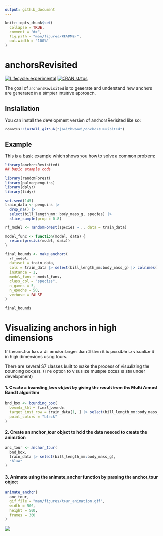 ```yaml
---
output: github_document
---
```


<!-- README.md is generated from README.Rmd. Please edit that file -->

```r
knitr::opts_chunk$set(
  collapse = TRUE,
  comment = "#>",
  fig.path = "man/figures/README-",
  out.width = "100%"
)
```

# anchorsRevisited

<!-- badges: start -->
[![Lifecycle: experimental](https://img.shields.io/badge/lifecycle-experimental-orange.svg)](https://lifecycle.r-lib.org/articles/stages.html#experimental)
[![CRAN status](https://www.r-pkg.org/badges/version/anchorsRevisited)](https://CRAN.R-project.org/package=anchorsRevisited)
<!-- badges: end -->

The goal of `anchorsRevisited` is to generate and understand how anchors are generated in a simpler intuitive approach.


## Installation

You can install the development version of anchorsRevisited like so:

``` r
remotes::install_github("janithwanni/anchorsRevisited")
```

## Example

This is a basic example which shows you how to solve a common problem:

```r
library(anchorsRevisited)
## basic example code

library(randomForest)
library(palmerpenguins)
library(dplyr)
library(tidyr)

set.seed(145)
train_data <- penguins |> 
  drop_na() |>
  select(bill_length_mm: body_mass_g, species) |>
  slice_sample(prop = 0.8)

rf_model <- randomForest(species ~ ., data = train_data)

model_func <- function(model, data) {
  return(predict(model, data))
}

final_bounds <- make_anchors(
  rf_model,
  dataset = train_data,
  cols = train_data |> select(bill_length_mm:body_mass_g) |> colnames(),
  instance = 1,
  model_func = model_func,
  class_col = "species",
  n_games = 5,
  n_epochs = 50,
  verbose = FALSE
)

final_bounds
```

# Visualizing anchors in high dimensions

If the anchor has a dimension larger than 3 then it is possible to visualize it in high dimensions using tours.

There are several S7 classes built to make the process of visualizing the bounding box(es).
(The option to visualize multiple boxes is still under development)

#### 1. Create a bounding_box object by giving the result from the Multi Armed Bandit algorithm

```r
bnd_box <- bounding_box(
  bounds_tbl = final_bounds,
  target_inst_row = train_data[1, ] |> select(bill_length_mm:body_mass_g),
  point_colors = "black"
)
```

#### 2. Create an anchor_tour object to hold the data needed to create the animation

```r
anc_tour <- anchor_tour(
  bnd_box,
  train_data |> select(bill_length_mm:body_mass_g),
  "blue"
)
```

#### 3. Animate using the animate_anchor function by passing the anchor_tour object

```r
animate_anchor(
  anc_tour,
  gif_file = "man/figures/tour_animation.gif",
  width = 500,
  height = 500,
  frames = 360
)
```

![](man/figures/tour_animation.gif)
